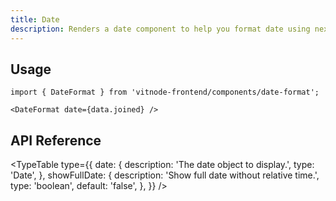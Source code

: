 ```yaml
---
title: Date
description: Renders a date component to help you format date using next-intl library.
---
```


## Usage

```tsx
import { DateFormat } from 'vitnode-frontend/components/date-format';
```

```tsx
<DateFormat date={data.joined} />
```

## API Reference


<TypeTable
  type={{
    date: {
      description: 'The date object to display.',
      type: 'Date',
    },
    showFullDate: {
      description: 'Show full date without relative time.',
      type: 'boolean',
      default: 'false',
    },
  }}
/>
